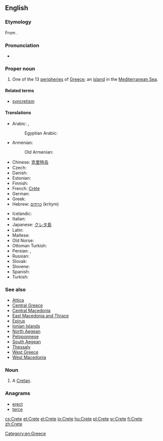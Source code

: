 {{also|crête}}
==English==

===Etymology===
From {{etyl|grc}} {{term|Κρήτη||sc=polytonic|tr=Krētē|lang=grc}}.

===Pronunciation===
* {{rhymes|iːt}}

===Proper noun===
{{wikipedia}}
{{en-proper noun}}

# One of the 13 [[peripheries]] of [[Greece]]; an [[island]] in the [[Mediterranean Sea]].

====Related terms====
* [[syncretism]]

====Translations====
{{trans-top|island}}
* Arabic: {{t-|ar|كريت|f|tr=kirit|sc=Arab}}, {{qualifier|archaic}} {{t-|ar|اقريطش|f|tr=ʔiqriṭsh|sc=Arab}}
*: Egyptian Arabic: {{tø|arz|كريت|f|tr=kerit|sc=Arab}}
* Armenian: {{t-|hy|Կրետե|tr=Krete}}
*: Old Armenian: {{tø|xcl|Կրետէ|tr=Kretē}}
* Chinese: [[克里特岛]]
* Czech: {{t+|cs|Kréta|f}}
* Danish: {{t-|da|Kreta}}
* Estonian: {{t+|et|Kreeta}}
* Finnish: {{t+|fi|Kreeta}}
* French: [[Crète]] {{f}}
* German: {{t+|de|Kreta|n}}
* Greek: {{t+|el|Κρήτη|f|tr=Kríti}}
* Hebrew: [[כרתים]] (kritym)
{{trans-mid}}
* Icelandic: {{t+|is|Krít|f}}
* Italian: {{t-|it|Creta|f}}
* Japanese: [[クレタ島]]
* Latin: {{t-|la|Creta}}
* Maltese: {{t-|mt|Kreta}}
* Old Norse: {{tø|non|Krít|f}}
* Ottoman Turkish: {{tø|ota|گرید|tr=Girit|sc=ota-Arab}}
* Persian: {{t+|fa|کرت|tr=Keret|sc=fa-Arab}}, {{qualifier|archaic}} {{t-|fa|اقریطس|tr=eqrits|sc=fa-Arab}}
* Russian: {{t+|ru|Крит|m|tr=Krit}}
* Slovak: {{t-|sk|Kréta}}
* Slovene: {{t+|sl|Kreta|alt=Kréta|f}}
* Spanish: {{t-|es|Creta}}
* Turkish: {{t+|tr|Girit}}
{{trans-bottom}}

===See also===
* [[Attica]]
* [[Central Greece]]
* [[Central Macedonia]]
* [[East Macedonia and Thrace]]
* [[Epirus]]
* [[Ionian Islands]]
* [[North Aegean]]
* [[Peloponnese]]
* [[South Aegean]]
* [[Thessaly]]
* [[West Greece]]
* [[West Macedonia]]

===Noun===
{{en-noun}}

# {{archaic}} A [[Cretan]].

===Anagrams===
* [[erect#English|erect]]
* [[terce#English|terce]]

[[Category:en:Greece]]

[[cs:Crete]]
[[et:Crete]]
[[el:Crete]]
[[io:Crete]]
[[hu:Crete]]
[[pl:Crete]]
[[sr:Crete]]
[[fi:Crete]]
[[zh:Crete]]